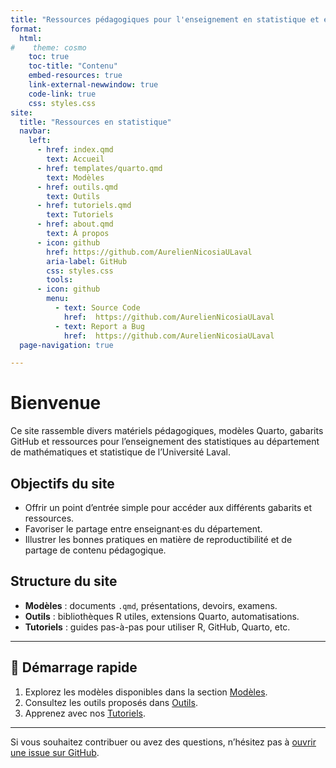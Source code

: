 ```yaml
---
title: "Ressources pédagogiques pour l'enseignement en statistique et en sciences des données"
format:
  html:
#    theme: cosmo
    toc: true
    toc-title: "Contenu"
    embed-resources: true
    link-external-newwindow: true
    code-link: true
    css: styles.css
site:
  title: "Ressources en statistique"
  navbar:
    left:
      - href: index.qmd
        text: Accueil
      - href: templates/quarto.qmd
        text: Modèles
      - href: outils.qmd
        text: Outils
      - href: tutoriels.qmd
        text: Tutoriels
      - href: about.qmd
        text: À propos
      - icon: github
        href: https://github.com/AurelienNicosiaULaval
        aria-label: GitHub
        css: styles.css
        tools:
      - icon: github
        menu:
          - text: Source Code
            href:  https://github.com/AurelienNicosiaULaval
          - text: Report a Bug
            href:  https://github.com/AurelienNicosiaULaval
  page-navigation: true

---
```


# Bienvenue

Ce site rassemble divers matériels pédagogiques, modèles Quarto, gabarits GitHub et ressources pour l’enseignement des statistiques au département de mathématiques et statistique de l’Université Laval.

## Objectifs du site

- Offrir un point d’entrée simple pour accéder aux différents gabarits et ressources.
- Favoriser le partage entre enseignant·es du département.
- Illustrer les bonnes pratiques en matière de reproductibilité et de partage de contenu pédagogique.

## Structure du site

- **Modèles** : documents `.qmd`, présentations, devoirs, examens.
- **Outils** : bibliothèques R utiles, extensions Quarto, automatisations.
- **Tutoriels** : guides pas-à-pas pour utiliser R, GitHub, Quarto, etc.

---

## 🚀 Démarrage rapide

1. Explorez les modèles disponibles dans la section [Modèles](templates/quarto.qmd).
2. Consultez les outils proposés dans [Outils](outils.qmd).
3. Apprenez avec nos [Tutoriels](tutoriels.qmd).

---

Si vous souhaitez contribuer ou avez des questions, n’hésitez pas à [ouvrir une issue sur GitHub](https://github.com/ton-utilisateur/ton-repo/issues).
